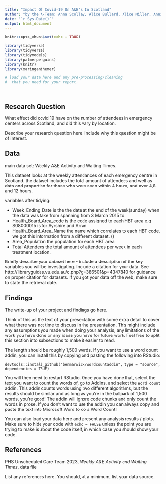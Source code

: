 ```yaml
---
title: "Impact Of Covid-19 On A&E's In Scotland"
author: "by the A-Team: Anna Scollay, Alice Bullard, Alice Miller, Annie O'Dell"
date: "`r Sys.Date()`"
output: html_document
---
```


```r
knitr::opts_chunk$set(echo = TRUE)
```


```r
library(tidyverse)
library(tidyverse)
library(tidymodels)
library(palmerpenguins)
library(knitr)
library(xaringanthemer)

```


```r
# load your data here and any pre-processing/cleaning 
#  that you need for your report.




```


## Research Question

What effect did covid 19 have on the number of attendees in emergency centers across Scotland, and did this vary by location.

Describe your research question here. Include why this question might be of interest. 





## Data

main data set: Weekly A&E Activity and Waiting Times.

This dataset looks at the weekly attendances of each emergency centre in Scotland. the dataset includes the total amount of attendees and well as data and proportion for those who were seen within 4 hours, and over 4,8 and 12 hours.

variables after tidying:

- Week_Ending_Date is the the date at the end of the week(sunday) when the data was take from spanning from 3 March 2015 to
- Health_Board_Area_code is the code assigned to each HBT area e.g 	
S08000015 is for Ayrshire and Arran
- Health_Board_Area_Name the name which correlates to each HBT code. we got this information from a different dataset. ()
- Area_Population the population for each HBT area
- Total Attendees the total amount of attendees per week in each treatment location. 


Briefly describe your dataset here - include a description of the key variables you will be investigating. 
Include a citation for your data. 
See http://libraryguides.vu.edu.au/c.php?g=386501&p=4347840 for guidance on proper citation for datasets. 
If you got your data off the web, make sure to state the retrieval date.






## Findings

The write-up of your project and findings go here. 

Think of this as the text of your presentation with some extra detail to cover what there was not time to discuss in the presentation. This might include any assumptions you made when doing your analysis, any limitations of the work you have done or any ideas you have for future work. Feel free to split this section into subsections to make it easier to read. 

The length should be roughly 1,500 words. 
If you want to use a word count addin, you can install this by copying and pasting the following into RStudio:

`devtools::install_github("benmarwick/wordcountaddin", type = "source", dependencies = TRUE)`

You will then need to restart RStudio. Once you have done that, select the text you want to count the words of, go to Addins, and select the `Word count` addin.
This addin counts words using two different algorithms, but the results should be similar and as long as you're in the ballpark of 1,500 words, you're good! 
The addin will ignore code chunks and only count the words in prose. If you don't want to use the addin you can always copy and paste the text into Microsoft Word to do a Word Count!

You can also load your data here and present any analysis results / plots.
Make sure to hide your code with  `echo = FALSE` unless the point you are trying to make is about the code itself, in which case you should show your code.





## References

PHS Unscheduled Care Team 2023, *Weekly A&E Activity and Waiting Times*, data file

List any references here. You should, at a minimum, list your data source.


